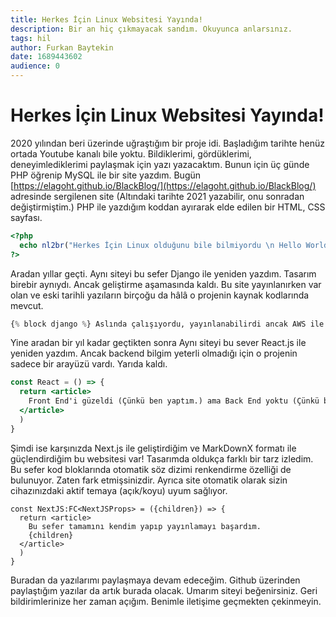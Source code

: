 ```yaml
---
title: Herkes İçin Linux Websitesi Yayında!
description: Bir an hiç çıkmayacak sandım. Okuyunca anlarsınız.
tags: hil
author: Furkan Baytekin
date: 1689443602
audience: 0
---
```


# Herkes İçin Linux Websitesi Yayında!

2020 yılından beri üzerinde uğraştığım bir proje idi. Başladığım tarihte henüz ortada Youtube kanalı bile yoktu. Bildiklerimi, gördüklerimi, deneyimlediklerimi paylaşmak için yazı yazacaktım. Bunun için üç günde PHP öğrenip MySQL ile bir site yazdım. Bugün [https://elagoht.github.io/BlackBlog/](https://elagoht.github.io/BlackBlog/) adresinde sergilenen site (Altındaki tarihte 2021 yazabilir, onu sonradan değiştirmiştim.) PHP ile yazdığım koddan ayırarak elde edilen bir HTML, CSS sayfası.

```php
<?php
  echo nl2br("Herkes İçin Linux olduğunu bile bilmiyordu \n Hello World dedi ama dediği ile kaldı.");
?>
```

Aradan yıllar geçti. Aynı siteyi bu sefer Django ile yeniden yazdım. Tasarım birebir aynıydı. Ancak geliştirme aşamasında kaldı. Bu site yayınlanırken var olan ve eski tarihli yazıların birçoğu da hâlâ o projenin kaynak kodlarında mevcut.

```py
{% block django %} Aslında çalışıyordu, yayınlanabilirdi ancak AWS ile başarısız deneyimlerim oldu. {% endblock %}
```

Yine aradan bir yıl kadar geçtikten sonra Aynı siteyi bu sever React.js ile yeniden yazdım. Ancak backend bilgim yeterli olmadığı için o projenin sadece bir arayüzü vardı. Yarıda kaldı.

```jsx
const React = () => {
  return <article>
    Front End'i güzeldi (Çünkü ben yaptım.) ama Back End yoktu (Çünkü ben yapmadım.)...
  </article>
  )
}
```

Şimdi ise karşınızda Next.js ile geliştirdiğim ve MarkDownX formatı ile güçlendirdiğim bu websitesi var! Tasarımda oldukça farklı bir tarz izledim. Bu sefer kod bloklarında otomatik söz dizimi renkendirme özelliği de bulunuyor. Zaten fark etmişsinizdir. Ayrıca site otomatik olarak sizin cihazınızdaki aktif temaya (açık/koyu) uyum sağlıyor.

```tsx
const NextJS:FC<NextJSProps> = ({children}) => {
  return <article>
    Bu sefer tamamını kendim yapıp yayınlamayı başardım.
    {children}
  </article>
  )
}
```

Buradan da yazılarımı paylaşmaya devam edeceğim. Github üzerinden paylaştığım yazılar da artık burada olacak. Umarım siteyi beğenirsiniz. Geri bildirimlerinize her zaman açığım. Benimle iletişime geçmekten çekinmeyin.